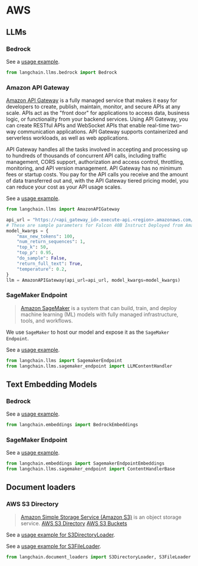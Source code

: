 # AWS

## LLMs

### Bedrock

See a [usage example](/docs/integrations/llms/bedrock).

```python
from langchain.llms.bedrock import Bedrock
```

### Amazon API Gateway

[Amazon API Gateway](https://aws.amazon.com/api-gateway/) is a fully managed service that makes it easy for developers to create, publish, maintain, monitor, and secure APIs at any scale. APIs act as the "front door" for applications to access data, business logic, or functionality from your backend services. Using API Gateway, you can create RESTful APIs and WebSocket APIs that enable real-time two-way communication applications. API Gateway supports containerized and serverless workloads, as well as web applications.

API Gateway handles all the tasks involved in accepting and processing up to hundreds of thousands of concurrent API calls, including traffic management, CORS support, authorization and access control, throttling, monitoring, and API version management. API Gateway has no minimum fees or startup costs. You pay for the API calls you receive and the amount of data transferred out and, with the API Gateway tiered pricing model, you can reduce your cost as your API usage scales.

See a [usage example](/docs/integrations/llms/amazon_api_gateway_example).

```python
from langchain.llms import AmazonAPIGateway

api_url = "https://<api_gateway_id>.execute-api.<region>.amazonaws.com/LATEST/HF"
# These are sample parameters for Falcon 40B Instruct Deployed from Amazon SageMaker JumpStart
model_kwargs = {
    "max_new_tokens": 100,
    "num_return_sequences": 1,
    "top_k": 50,
    "top_p": 0.95,
    "do_sample": False,
    "return_full_text": True,
    "temperature": 0.2,
}
llm = AmazonAPIGateway(api_url=api_url, model_kwargs=model_kwargs)
```

### SageMaker Endpoint

>[Amazon SageMaker](https://aws.amazon.com/sagemaker/) is a system that can build, train, and deploy machine learning (ML) models with fully managed infrastructure, tools, and workflows.

We use `SageMaker` to host our model and expose it as the `SageMaker Endpoint`.

See a [usage example](/docs/integrations/llms/sagemaker).

```python
from langchain.llms import SagemakerEndpoint
from langchain.llms.sagemaker_endpoint import LLMContentHandler
```

## Text Embedding Models

### Bedrock

See a [usage example](/docs/integrations/text_embedding/bedrock).
```python
from langchain.embeddings import BedrockEmbeddings
```

### SageMaker Endpoint

See a [usage example](/docs/integrations/text_embedding/sagemaker-endpoint).
```python
from langchain.embeddings import SagemakerEndpointEmbeddings
from langchain.llms.sagemaker_endpoint import ContentHandlerBase
```


## Document loaders

### AWS S3 Directory
>[Amazon Simple Storage Service (Amazon S3)](https://docs.aws.amazon.com/AmazonS3/latest/userguide/using-folders.html) is an object storage service.
>[AWS S3 Directory](https://docs.aws.amazon.com/AmazonS3/latest/userguide/using-folders.html)
>[AWS S3 Buckets](https://docs.aws.amazon.com/AmazonS3/latest/userguide/UsingBucket.html)

See a [usage example for S3DirectoryLoader](/docs/integrations/document_loaders/aws_s3_directory.html).

See a [usage example for S3FileLoader](/docs/integrations/document_loaders/aws_s3_file.html).

```python
from langchain.document_loaders import S3DirectoryLoader, S3FileLoader
```
